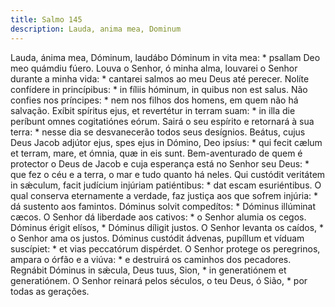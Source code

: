 ```yaml
---
title: Salmo 145
description: Lauda, anima mea, Dominum
---
```


<div class="side-by-side not-content">
  <span class="text-justify">
    Lauda, ánima mea, Dóminum, laudábo Dóminum in vita mea: * psallam Deo meo
    quámdiu fúero.
  </span>
  <span class="text-justify">
    Louva o Senhor, ó minha alma, louvarei o Senhor durante a minha vida: *
    cantarei salmos ao meu Deus até perecer.
  </span>
  <span class="text-justify">
    Nolíte confídere in princípibus: * in fíliis hóminum, in quibus non est
    salus.
  </span>
  <span class="text-justify">
    Não confies nos príncipes: * nem nos filhos dos homens, em quem não há
    salvação.
  </span>
  <span class="text-justify">
    Exíbit spíritus ejus, et revertétur in terram suam: * in illa die períbunt
    omnes cogitatiónes eórum.
  </span>
  <span class="text-justify">
    Sairá o seu espírito e retornará à sua terra: * nesse dia se desvanecerão
    todos seus desígnios.
  </span>
  <span class="text-justify">
    Beátus, cujus Deus Jacob adjútor ejus, spes ejus in Dómino, Deo ipsíus: *
    qui fecit cælum et terram, mare, et ómnia, quæ in eis sunt.
  </span>
  <span class="text-justify">
    Bem-aventurado de quem é protector o Deus de Jacob e cuja esperança está no
    Senhor seu Deus: * que fez o céu e a terra, o mar e tudo quanto há neles.
  </span>
  <span class="text-justify">
    Qui custódit veritátem in sǽculum, facit judícium injúriam patiéntibus: *
    dat escam esuriéntibus.
  </span>
  <span class="text-justify">
    O qual conserva eternamente a verdade, faz justiça aos que sofrem injúria: *
    dá sustento aos famintos.
  </span>
  <span class="text-justify">
    Dóminus solvit compedítos: * Dóminus illúminat cæcos.
  </span>
  <span class="text-justify">
    O Senhor dá liberdade aos cativos: * o Senhor alumia os cegos.
  </span>
  <span class="text-justify">
    Dóminus érigit elísos, * Dóminus díligit justos.
  </span>
  <span class="text-justify">
    O Senhor levanta os caídos, * o Senhor ama os justos.
  </span>
  <span class="text-justify">
    Dóminus custódit ádvenas, pupíllum et víduam suscípiet: * et vias peccatórum
    dispérdet.
  </span>
  <span class="text-justify">
    O Senhor protege os peregrinos, ampara o órfão e a viúva: * e destruirá os
    caminhos dos pecadores.
  </span>
  <span class="text-justify">
    Regnábit Dóminus in sǽcula, Deus tuus, Sion, * in generatiónem et
    generatiónem.
  </span>
  <span class="text-justify">
    O Senhor reinará pelos séculos, o teu Deus, ó Sião, * por todas as gerações.
  </span>
</div>
